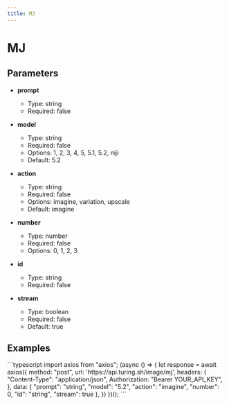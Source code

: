 ```yaml
---
title: MJ
---
```


# MJ

## Parameters


- **prompt**
  - Type: string
  - Required: false

- **model**
  - Type: string
  - Required: false
  - Options: 1, 2, 3, 4, 5, 5.1, 5.2, niji
  - Default: 5.2

- **action**
  - Type: string
  - Required: false
  - Options: imagine, variation, upscale
  - Default: imagine

- **number**
  - Type: number
  - Required: false
  - Options: 0, 1, 2, 3

- **id**
  - Type: string
  - Required: false

- **stream**
  - Type: boolean
  - Required: false
  - Default: true

## Examples

<CodeGroup title="MJ example">
  ```typescript
  import axios from "axios";
  (async () => {
    let response = await axios({
      method: "post",
      url: 'https://api.turing.sh/image/mj',
      headers: {
        "Content-Type": "application/json",
        Authorization: "Bearer YOUR_API_KEY",
      },
      data: {
  "prompt": "string",
  "model": "5.2",
  "action": "imagine",
  "number": 0,
  "id": "string",
  "stream": true
},
    })
  })();
  ```
</CodeGroup>